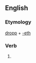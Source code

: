 ==English==

===Etymology===
[[dropp]] + [[-eth]]

===Verb===
{{infl|en|verb form}}

# {{archaic third-person singular of|dropp}}